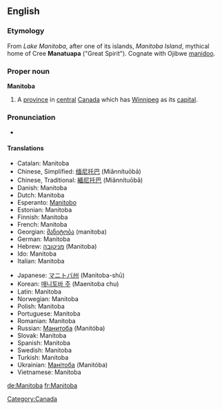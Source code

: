 {{wikipedia}}
==English==

===Etymology===
From ''Lake Manitoba'', after one of its islands, ''Manitoba Island'', mythical home of Cree '''Manatuapa''' ("Great Spirit"). Cognate with Ojibwe [[manidoo]].

===Proper noun===
'''Manitoba'''

# A [[province]] in [[central]] [[Canada]] which has [[Winnipeg]] as its [[capital]].

===Pronunciation===
* {{audio|en-ca-Manitoba.ogg|Audio (CA)}}

====Translations====
{{top}}
*Catalan: Manitoba
*Chinese, Simplified: [[缅尼托巴]] (Miǎnnítuōbā)
*Chinese, Traditional: [[緬尼托巴]] (Miǎnnítuōbā)
*Danish: Manitoba
*Dutch: Manitoba {{n}}
*Esperanto: [[Manitobo]]
*Estonian: Manitoba
*Finnish: Manitoba
*French: Manitoba {{m}}
*Georgian: [[მანიტობა]] (manitoba)
*German: Manitoba
*Hebrew: [[מניטובה]] (Manitoba)
*Ido: Manitoba
*Italian: Manitoba
{{mid}}
*Japanese: [[マニトバ州]] (Manitoba-shū)
*Korean: [[매니토바 주]] (Maenitoba chu)
*Latin: Manitoba
*Norwegian: Manitoba
*Polish: Manitoba
*Portuguese: Manitoba
*Romanian: Manitoba
*Russian: [[Манитоба]] (Manitóba) {{f}}
*Slovak: Manitoba
*Spanish: Manitoba
*Swedish: Manitoba
*Turkish: Manitoba
*Ukrainian: [[Манітоба]] (Manitóba) {{f}}
*Vietnamese: Manitoba
{{bottom}}

[[Category:Canada]]

[[de:Manitoba]]
[[fr:Manitoba]]